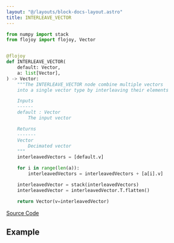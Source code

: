 ```yaml
---
layout: "@/layouts/block-docs-layout.astro"
title: INTERLEAVE_VECTOR
---
```



<PythonDocsDisplay docstring={docstring} />

```python
from numpy import stack
from flojoy import flojoy, Vector


@flojoy
def INTERLEAVE_VECTOR(
    default: Vector,
    a: list[Vector],
) -> Vector:
    """The INTERLEAVE_VECTOR node combine multiple vectors
    into a single vector type by interleaving their elements

    Inputs
    ------
    default : Vector
        The input vector

    Returns
    -------
    Vector
        Decimated vector
    """
    interleavedVectors = [default.v]

    for i in range(len(a)):
        interleavedVectors = interleavedVectors + [a[i].v]

    interleavedVector = stack(interleavedVectors)
    interleavedVector = interleavedVector.T.flatten()

    return Vector(v=interleavedVector)

```

[Source Code](https://github.com/flojoy-ai/blocks/blob/main/blocks/TRANSFORMERS/VECTOR_MANIPULATION/INTERLEAVE_VECTOR/INTERLEAVE_VECTOR.py)

## Example
